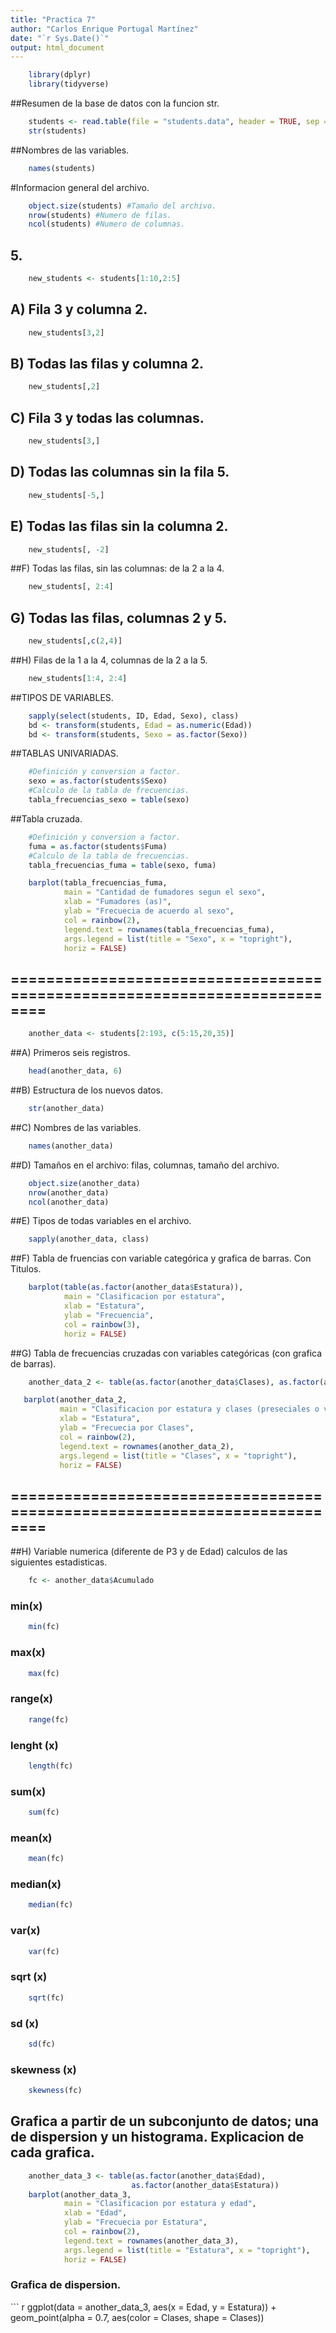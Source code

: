 ```yaml
---
title: "Practica 7"
author: "Carlos Enrique Portugal Martínez"
date: "`r Sys.Date()`"
output: html_document
---
```

``` r
    library(dplyr)
    library(tidyverse)
```

##Resumen de la base de datos con la funcion str.
``` r
    students <- read.table(file = "students.data", header = TRUE, sep = "\t")
    str(students)
```

##Nombres de las variables.
``` r
    names(students)
```
#Informacion general del archivo.
``` r
    object.size(students) #Tamaño del archivo.
    nrow(students) #Numero de filas.
    ncol(students) #Numero de columnas.
```

## 5.
``` r
    new_students <- students[1:10,2:5]
```

## A) Fila 3 y columna 2.
``` r
    new_students[3,2]
```

## B) Todas las filas y columna 2.
``` r
    new_students[,2]
```

## C) Fila 3 y todas las columnas.
``` r
    new_students[3,]
```

## D) Todas las columnas sin la fila 5.
``` r
    new_students[-5,]
```

## E) Todas las filas sin la columna 2.
``` r
    new_students[, -2]
```

##F) Todas las filas, sin las columnas: de la 2 a la 4.
``` r
    new_students[, 2:4]
```

## G) Todas las filas, columnas 2 y 5.
``` r
    new_students[,c(2,4)]
```

##H) Filas de la 1 a la 4, columnas de la 2 a la 5.
``` r
    new_students[1:4, 2:4]
```

##TIPOS DE VARIABLES.

``` r
    sapply(select(students, ID, Edad, Sexo), class)
    bd <- transform(students, Edad = as.numeric(Edad))
    bd <- transform(students, Sexo = as.factor(Sexo))
```

##TABLAS UNIVARIADAS.
``` r
    #Definición y conversion a factor.
    sexo = as.factor(students$Sexo)
    #Calculo de la tabla de frecuencias.
    tabla_frecuencias_sexo = table(sexo)
```

##Tabla cruzada.
``` r
    #Definición y conversion a factor.
    fuma = as.factor(students$Fuma)
    #Calculo de la tabla de frecuencias.
    tabla_frecuencias_fuma = table(sexo, fuma)

    barplot(tabla_frecuencias_fuma,
            main = "Cantidad de fumadores segun el sexo",
            xlab = "Fumadores (as)",
            ylab = "Frecuecia de acuerdo al sexo",
            col = rainbow(2),
            legend.text = rownames(tabla_frecuencias_fuma),
            args.legend = list(title = "Sexo", x = "topright"),
            horiz = FALSE)
```
## ==========================================================================
``` r
    another_data <- students[2:193, c(5:15,20,35)]
```

##A) Primeros seis registros.
``` r
    head(another_data, 6)
```

##B) Estructura de los nuevos datos.
``` r
    str(another_data)
```

##C) Nombres de las variables.
``` r
    names(another_data)
```

##D) Tamaños en el archivo: filas, columnas, tamaño del archivo.
``` r
    object.size(another_data)
    nrow(another_data)
    ncol(another_data)
```

##E) Tipos de todas variables en el archivo.
``` r
    sapply(another_data, class)
````

##F) Tabla de fruencias con variable categórica y grafica de barras. Con Titulos.
``` r
    barplot(table(as.factor(another_data$Estatura)),
            main = "Clasificacion por estatura",
            xlab = "Estatura",
            ylab = "Frecuencia",
            col = rainbow(3),
            horiz = FALSE)
```
##G) Tabla de frecuencias cruzadas con variables categóricas (con grafica de barras).
``` r
    another_data_2 <- table(as.factor(another_data$Clases), as.factor(another_data$Estatura))

   barplot(another_data_2,
           main = "Clasificacion por estatura y clases (preseciales o virtuales)",
           xlab = "Estatura",
           ylab = "Frecuecia por Clases",
           col = rainbow(2),
           legend.text = rownames(another_data_2),
           args.legend = list(title = "Clases", x = "topright"),
           horiz = FALSE)
```

## ==========================================================================

##H) Variable numerica (diferente de P3 y de Edad) calculos de las siguientes estadisticas.

``` r
    fc <- another_data$Acumulado
```

### min(x)
``` r
    min(fc)
```
### max(x)
``` r
    max(fc)
```

### range(x)
``` r
    range(fc)
```

### lenght (x)
``` r
    length(fc)
```

### sum(x)
``` r
    sum(fc)
```
### mean(x)
``` r
    mean(fc)
```
### median(x)
``` r
    median(fc)
```
### var(x)
``` r
    var(fc)
```

### sqrt (x)
``` r
    sqrt(fc)
```

### sd (x)
``` r
    sd(fc)
```

### skewness (x)
``` r
    skewness(fc)
```

## Grafica a partir de un subconjunto de datos; una de dispersion y un histograma. Explicacion de cada grafica.
``` r
    another_data_3 <- table(as.factor(another_data$Edad),
                           as.factor(another_data$Estatura))
    barplot(another_data_3,
            main = "Clasificacion por estatura y edad",
            xlab = "Edad",
            ylab = "Frecuecia por Estatura",
            col = rainbow(2),
            legend.text = rownames(another_data_3),
            args.legend = list(title = "Estatura", x = "topright"),
            horiz = FALSE)
```

### Grafica de dispersion.
``` r
    ggplot(data = another_data_3,
           aes(x = Edad, y = Estatura)) +
    geom_point(alpha = 0.7, aes(color = Clases, shape = Clases))


